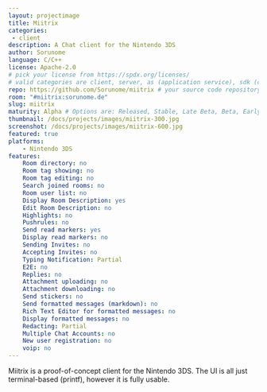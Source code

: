 ```yaml
---
layout: projectimage
title: Miitrix
categories:
 - client
description: A Chat client for the Nintendo 3DS
author: Sorunome
language: C/C++
license: Apache-2.0
# pick your license from https://spdx.org/licenses/
# valid categories are client, server, as (application service), sdk (client sdk), bot, and other
repo: https://github.com/Sorunome/miitrix # your source code repository
room: "#miitrix:sorunome.de"
slug: miitrix
maturity: Alpha # Options are: Released, Stable, Late Beta, Beta, Early Beta, Late Alpha, Alpha, Early Alpha, or Not actively maintained
thumbnail: /docs/projects/images/miitrix-300.jpg
screenshot: /docs/projects/images/miitrix-600.jpg
featured: true
platforms:
    - Nintendo 3DS
features:
    Room directory: no
    Room tag showing: no
    Room tag editing: no
    Search joined rooms: no
    Room user list: no
    Display Room Description: yes
    Edit Room Description: no
    Highlights: no
    Pushrules: no
    Send read markers: yes
    Display read markers: no
    Sending Invites: no
    Accepting Invites: no
    Typing Notification: Partial
    E2E: no
    Replies: no
    Attachment uploading: no
    Attachment downloading: no
    Send stickers: no
    Send formatted messages (markdown): no
    Rich Text Editor for formatted messages: no
    Display formatted messages: no
    Redacting: Partial
    Multiple Chat Accounts: no
    New user registration: no
    voip: no
---
```


Miitrix is a proof-of-concept client for the Nintendo 3DS. The UI is all just terminal-based (printf), however it is fully usable.
